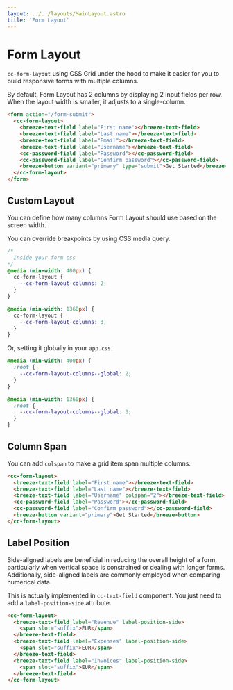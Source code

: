 ```yaml
---
layout: ../../layouts/MainLayout.astro
title: 'Form Layout'
---
```


# Form Layout

`cc-form-layout` using CSS Grid under the hood to make it easier for you to build responsive forms with multiple columns.

By default, Form Layout has 2 columns by displaying 2 input fields per row. When the layout width is smaller, it adjusts to a single-column.

<ComponentPreview
  client:load
  component='
    <form action="/form-submit">
      <cc-form-layout>
        <breeze-text-field label="First name"></breeze-text-field>
        <breeze-text-field label="Last name"></breeze-text-field>
        <breeze-text-field label="Email"></breeze-text-field>
        <breeze-text-field label="Username"></breeze-text-field>
        <cc-password-field label="Password"></cc-password-field>
        <cc-password-field label="Confirm password"></cc-password-field>
        <breeze-button variant="primary" type="submit">Get Started</breeze-button>
      </cc-form-layout>
    </form>
  '
  style="display: block;"
/>

```html
<form action="/form-submit">
  <cc-form-layout>
    <breeze-text-field label="First name"></breeze-text-field>
    <breeze-text-field label="Last name"></breeze-text-field>
    <breeze-text-field label="Email"></breeze-text-field>
    <breeze-text-field label="Username"></breeze-text-field>
    <cc-password-field label="Password"></cc-password-field>
    <cc-password-field label="Confirm password"></cc-password-field>
    <breeze-button variant="primary" type="submit">Get Started</breeze-button>
  </cc-form-layout>
</form>
```

## Custom Layout

You can define how many columns Form Layout should use based on the screen width.

You can override breakpoints by using CSS media query.

```css
/*
  Inside your form css
*/
@media (min-width: 400px) {
  cc-form-layout {
    --cc-form-layout-columns: 2;
  }
}

@media (min-width: 1360px) {
  cc-form-layout {
    --cc-form-layout-columns: 3;
  }
}
```

Or, setting it globally in your `app.css`.

```css
@media (min-width: 400px) {
  :root {
    --cc-form-layout-columns--global: 2;
  }
}

@media (min-width: 1360px) {
  :root {
    --cc-form-layout-columns--global: 3;
  }
}
```

## Column Span

You can add `colspan` to make a grid item span multiple columns.

<ComponentPreview
  client:load
  component='
    <cc-form-layout>
      <breeze-text-field label="First name"></breeze-text-field>
      <breeze-text-field label="Last name"></breeze-text-field>
      <breeze-text-field label="Username" colspan="2"></breeze-text-field>
      <cc-password-field label="Password"></cc-password-field>
      <cc-password-field label="Confirm password"></cc-password-field>
      <breeze-button variant="primary">Get Started</breeze-button>
    </cc-form-layout>
  '
  style="display: block;"
/>

```html
<cc-form-layout>
  <breeze-text-field label="First name"></breeze-text-field>
  <breeze-text-field label="Last name"></breeze-text-field>
  <breeze-text-field label="Username" colspan="2"></breeze-text-field>
  <cc-password-field label="Password"></cc-password-field>
  <cc-password-field label="Confirm password"></cc-password-field>
  <breeze-button variant="primary">Get Started</breeze-button>
</cc-form-layout>
```

## Label Position

Side-aligned labels are beneficial in reducing the overall height of a form, particularly when vertical space is constrained or dealing with longer forms. Additionally, side-aligned labels are commonly employed when comparing numerical data.

This is actually implemented in `cc-text-field` component. You just need to add a `label-position-side` attribute.

<ComponentPreview
  client:load
  component='
    <cc-form-layout>
      <breeze-text-field label="Revenue" label-position-side>
        <span slot="suffix">EUR</span>
      </breeze-text-field>
      <breeze-text-field label="Expenses" label-position-side>
        <span slot="suffix">EUR</span>
      </breeze-text-field>
      <breeze-text-field label="Invoices" label-position-side>
        <span slot="suffix">EUR</span>
      </breeze-text-field>
    </cc-form-layout>
  '
  style="display: block;"
/>

```html
<cc-form-layout>
  <breeze-text-field label="Revenue" label-position-side>
    <span slot="suffix">EUR</span>
  </breeze-text-field>
  <breeze-text-field label="Expenses" label-position-side>
    <span slot="suffix">EUR</span>
  </breeze-text-field>
  <breeze-text-field label="Invoices" label-position-side>
    <span slot="suffix">EUR</span>
  </breeze-text-field>
</cc-form-layout>
```